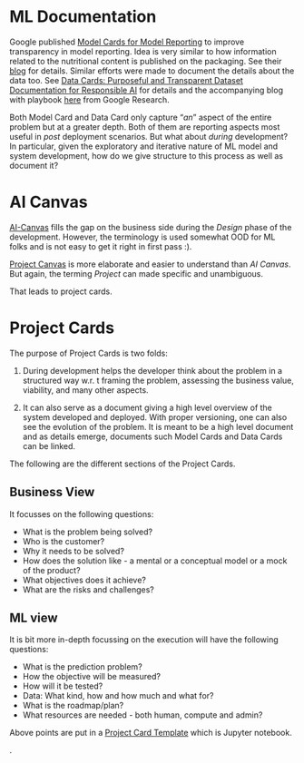 # ML Documentation
Google published [Model Cards for Model Reporting](https://arxiv.org/abs/1810.03993) to improve transparency in model reporting. Idea is very similar to how information related to the nutritional content is published on the packaging. See their [blog](https://modelcards.withgoogle.com/about) for details. Similar efforts were made to document the details about the data too. See [Data Cards: Purposeful and Transparent Dataset Documentation for Responsible AI](https://arxiv.org/abs/2204.01075) for details and the accompanying blog with playbook [here](https://research.google/blog/the-data-cards-playbook-a-toolkit-for-transparency-in-dataset-documentation/) from Google Research.

Both Model Card and Data Card only capture "_an_" aspect of the entire problem but at a greater depth. Both of them are reporting aspects most useful in _post_ deployment scenarios. But what about _during_ development? In particular, given the exploratory and iterative nature of ML model and system development, how do we give structure to this process as well as document it?

# AI Canvas
[AI-Canvas](https://hbr.org/2018/04/a-simple-tool-to-start-making-decisions-with-the-help-of-ai) fills the gap on the business side during the _Design_ phase of the development. However, the terminology is used somewhat OOD for ML folks and is not easy to get it right in first pass :).

[Project Canvas](https://madewithml.com/courses/mlops/product-design/#template) is more elaborate and easier to understand than _AI Canvas_. But again, the terming _Project_ can made specific and unambiguous. 

That leads to project cards.

# Project Cards

The purpose of Project Cards is two folds:

1. During development helps the developer think about the problem in a structured way w.r. t framing the problem, assessing the business value, viability, and many other aspects. 

2. It can also serve as a document giving a high level overview of the system developed and deployed. With proper versioning, one can also see the evolution of the problem. It is meant to be a high level document and as details emerge, documents such Model Cards and Data Cards can be linked. 

The following are the different sections of the Project Cards.

## Business View
It focusses on the following questions:

- What is the problem being solved?
- Who is the customer?
- Why it needs to be solved?
- How does the solution like - a mental or a conceptual model or a mock of the product?
- What objectives does it achieve?
- What are the risks and challenges?

## ML view
It is bit more in-depth focussing on the execution will have the following questions:

- What is the prediction problem?
- How the objective will be measured?
- How will it be tested?
- Data: What kind, how and how much and what for?
- What is the roadmap/plan?
- What resources are needed - both human, compute and admin?

Above points are put in a [Project Card Template](./resources/project-card.ipynb) which is Jupyter notebook.

. 
